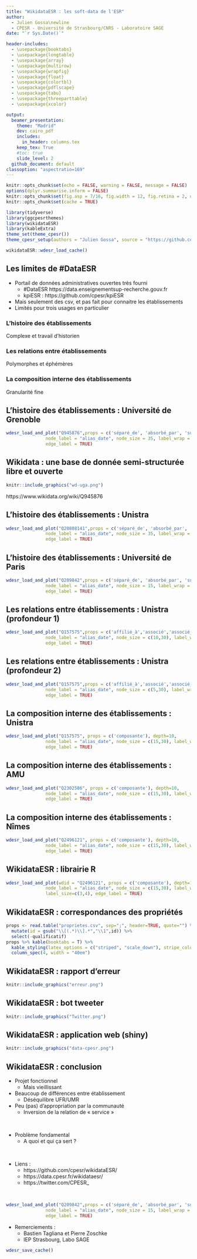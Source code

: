 ```yaml
---
title: "WikidataESR : les soft-data de l'ESR"
author: 
  - Julien Gossa\newline
  - CPESR - Université de Strasbourg/CNRS - Laboratoire SAGE
date: "`r Sys.Date()`"

header-includes:
  - \usepackage{booktabs}
  - \usepackage{longtable}
  - \usepackage{array}
  - \usepackage{multirow}
  - \usepackage{wrapfig}
  - \usepackage{float}
  - \usepackage{colortbl}
  - \usepackage{pdflscape}
  - \usepackage{tabu}
  - \usepackage{threeparttable}
  - \usepackage{xcolor}

output: 
  beamer_presentation:
    theme: "Madrid"
    dev: cairo_pdf
    includes:
      in_header: columns.tex
    keep_tex: True
    #toc: true
    slide_level: 2
  github_document: default
classoption: "aspectratio=169"
---
```


```r
knitr::opts_chunk$set(echo = FALSE, warning = FALSE, message = FALSE)
options(dplyr.summarise.inform = FALSE)
knitr::opts_chunk$set(fig.asp = 7/16, fig.width = 12, fig.retina = 2, out.width = "100%")
knitr::opts_chunk$set(cache = TRUE)

library(tidyverse)
library(ggcpesrthemes)
library(wikidataESR)
library(kableExtra)
theme_set(theme_cpesr())
theme_cpesr_setup(authors = "Julien Gossa", source = "https://github.com/cpesr/RFC/")

wikidataESR::wdesr_load_cache()
```

## Les limites de #DataESR

- Portail de données administratives ouvertes très fourni
  - #DataESR https://data.enseignementsup-recherche.gouv.fr
  - kpiESR : https://github.com/cpesr/kpiESR
  
- Mais seulement des csv, et pas fait pour connaitre les établissements
- Limités pour trois usages en particulier 

### L'histoire des établissements
Complexe et travail d'historien

### Les relations entre établissements
Polymorphes et éphémères

### La composition interne des établissements
Granularité fine


## L'histoire des établissements : Université de Grenoble

```r
wdesr_load_and_plot("Q945876",props = c('séparé_de', 'absorbé_par', 'successeur', 'prédécesseur'), depth=10,
               node_label = "alias_date", node_size = 35, label_wrap = 10, label_size = 4,
               edge_label = TRUE)
```

## Wikidata : une base de donnée semi-structurée libre et ouverte

```r
knitr::include_graphics("wd-uga.png")
```

https://www.wikidata.org/wiki/Q945876

## L'histoire des établissements : Unistra

```r
wdesr_load_and_plot("Q20808141",props = c('séparé_de', 'absorbé_par', 'successeur'), depth=10,
               node_label = "alias_date", node_size = 35, label_wrap = 10, label_size=4,
               edge_label = TRUE)
```




## L'histoire des établissements : Université de Paris

```r
wdesr_load_and_plot("Q209842",props = c('séparé_de', 'absorbé_par', 'successeur', 'prédécesseur'), depth=10,
               node_label = "alias_date", node_size = 15, label_wrap = 10, label_size = 2,
               edge_label = TRUE)
```


## Les relations entre établissements : Unistra (profondeur 1)

```r
wdesr_load_and_plot("Q157575",props = c('affilié_à','associé','associé_de','membre_de'), depth=1,
               node_label = "alias_date", node_size = c(10,30), label_wrap = 10, label_size=c(2,4),
               edge_label = TRUE)
```

## Les relations entre établissements : Unistra (profondeur 2)

```r
wdesr_load_and_plot("Q157575",props = c('affilié_à','associé','associé_de','membre_de'), depth=2,
               node_label = "alias_date", node_size = c(5,30), label_wrap = 10, label_size=c(0.5,4),
               edge_label = TRUE)
```


## La composition interne des établissements : Unistra

```r
wdesr_load_and_plot("Q157575", props = c('composante'), depth=10,
               node_label = "alias_date", node_size = c(15,30), label_wrap = 10, label_size=c(2,4),
               edge_label = TRUE)
```

## La composition interne des établissements : AMU

```r
wdesr_load_and_plot("Q2302586", props = c('composante'), depth=10,
               node_label = "alias_date", node_size = c(15,30), label_wrap = 10, label_size=c(2,4),
               edge_label = TRUE)
```


## La composition interne des établissements : Nîmes

```r
wdesr_load_and_plot("Q2496121", props = c('composante'), depth=10,
               node_label = "alias_date", node_size = c(15,30), label_wrap = 10, label_size=c(3,4),
               edge_label = TRUE)
```

## WikidataESR : librairie R

\footnotesize

```r
wdesr_load_and_plot(wdid = "Q2496121", props = c('composante'), depth=10,
               node_label = "alias_date", node_size = c(15,30), label_wrap = 10, 
               label_size=c(3,4), edge_label = TRUE)
```


## WikidataESR : correspondances des propriétés

```r
props <- read.table("proprietes.csv", sep=";", header=TRUE, quote="") %>%
  mutate(id = gsub("\\[(.*)\\].*","\\1",id)) %>%
  select(-qualificatif)
props %>% kable(booktabs = T) %>%
  kable_styling(latex_options = c("striped", "scale_down"), stripe_color = "lightgray") %>%
  column_spec(4, width = "40em")
```

## WikidataESR : rapport d'erreur

```r
knitr::include_graphics("erreur.png")
```


## WikidataESR : bot tweeter

```r
knitr::include_graphics("Twitter.png")
```


## WikidataESR : application web (shiny)

```r
knitr::include_graphics("data-cpesr.png")
```


## WikidataESR : conclusion

:::::: {.cols data-latex=""}

::: {.col data-latex="{0.55\textwidth}"}


- Projet fonctionnel 
  - Mais vieillissant
- Beaucoup de différences entre établissement
  - Déséquilibre UFR/UMR
- Peu (pas) d'appropriation par la communauté
  - Inversion de la relation de « service »

\ 

- Problème fondamental 
  - A quoi et qui ça sert ?

\ 

- Liens :
  - https://github.com/cpesr/wikidataESR/
  - https://data.cpesr.fr/wikidataesr/
  - https://twitter.com/CPESR_

:::

::: {.col data-latex="{0.001\textwidth}"}
\ 
:::

::: {.col data-latex="{0.44\textwidth}"}
```r
wdesr_load_and_plot("Q209842",props = c('séparé_de', 'absorbé_par', 'successeur', 'prédécesseur'), depth=10,
               node_label = "alias_date", node_size = 15, label_wrap = 10, label_size = 2,
               edge_label = TRUE)
```

- Remerciements :
  - Bastien Tagliana et Pierre Zoschke
  - IEP Strasbourg, Labo SAGE

:::

::::::


```r
wdesr_save_cache()
```